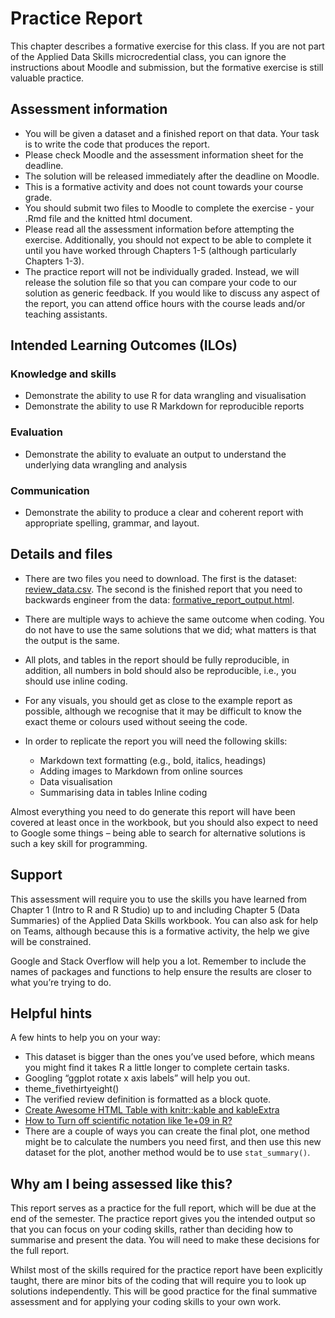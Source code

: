 # Practice Report

This chapter describes a formative exercise for this class. If you are not part of the Applied Data Skills microcredential class, you can ignore the instructions about Moodle and submission, but the formative exercise is still valuable practice.

## Assessment information

-   You will be given a dataset and a finished report on that data. Your task is to write the code that produces the report.
-   Please check Moodle and the assessment information sheet for the deadline.
-   The solution will be released immediately after the deadline on Moodle.
-   This is a formative activity and does not count towards your course grade.
-   You should submit two files to Moodle to complete the exercise - your .Rmd file and the knitted html document.
-   Please read all the assessment information before attempting the exercise. Additionally, you should not expect to be able to complete it until you have worked through Chapters 1-5 (although particularly Chapters 1-3).
-   The practice report will not be individually graded. Instead, we will release the solution file so that you can compare your code to our solution as generic feedback. If you would like to discuss any aspect of the report, you can attend office hours with the course leads and/or teaching assistants.

## Intended Learning Outcomes (ILOs)

### Knowledge and skills {-}

-   Demonstrate the ability to use R for data wrangling and visualisation
-   Demonstrate the ability to use R Markdown for reproducible reports

### Evaluation {-}

-   Demonstrate the ability to evaluate an output to understand the underlying data wrangling and analysis

### Communication {-}

-   Demonstrate the ability to produce a clear and coherent report with appropriate spelling, grammar, and layout.

## Details and files

-   There are two files you need to download. The first is the dataset: <a href="https://psyteachr.github.io/ads-v1/data/review_data.csv" download>review_data.csv</a>. The second is the finished report that you need to backwards engineer from the data: [formative_report_output.html](https://psyteachr.github.io/ads-v1/data/formative_report_output.html).

-   There are multiple ways to achieve the same outcome when coding. You do not have to use the same solutions that we did; what matters is that the output is the same.

-   All plots, and tables in the report should be fully reproducible, in addition, all numbers in bold should also be reproducible, i.e., you should use inline coding.

-   For any visuals, you should get as close to the example report as possible, although we recognise that it may be difficult to know the exact theme or colours used without seeing the code.

-   In order to replicate the report you will need the following skills:

    -   Markdown text formatting (e.g., bold, italics, headings)
    -   Adding images to Markdown from online sources
    -   Data visualisation
    -   Summarising data in tables Inline coding

Almost everything you need to do generate this report will have been covered at least once in the workbook, but you should also expect to need to Google some things -- being able to search for alternative solutions is such a key skill for programming.

## Support

This assessment will require you to use the skills you have learned from Chapter 1 (Intro to R and R Studio) up to and including Chapter 5 (Data Summaries) of the Applied Data Skills workbook. You can also ask for help on Teams, although because this is a formative activity, the help we give will be constrained.

Google and Stack Overflow will help you a lot. Remember to include the names of packages and functions to help ensure the results are closer to what you're trying to do.

## Helpful hints

A few hints to help you on your way:

-   This dataset is bigger than the ones you've used before, which means you might find it takes R a little longer to complete certain tasks.
-   Googling "ggplot rotate x axis labels" will help you out.
-   theme_fivethirtyeight()
-   The verified review definition is formatted as a block quote.
-   [Create Awesome HTML Table with knitr::kable and kableExtra](https://haozhu233.github.io/kableExtra/awesome_table_in_html)
-   [How to Turn off scientific notation like 1e+09 in R?](<https://community.rstudio.com/t/how-to-turn-off-scientific-notation-like-1e-09-in-r/71575)
-   There are a couple of ways you can create the final plot, one method might be to calculate the numbers you need first, and then use this new dataset for the plot, another method would be to use `stat_summary()`.

## Why am I being assessed like this?

This report serves as a practice for the full report, which will be due at the end of the semester. The practice report gives you the intended output so that you can focus on your coding skills, rather than deciding how to summarise and present the data. You will need to make these decisions for the full report.

Whilst most of the skills required for the practice report have been explicitly taught, there are minor bits of the coding that will require you to look up solutions independently. This will be good practice for the final summative assessment and for applying your coding skills to your own work.
